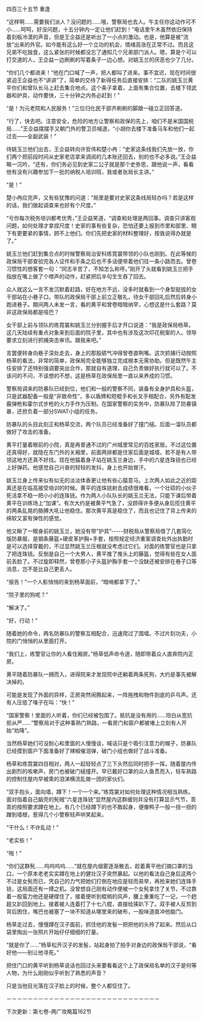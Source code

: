 

四百三十五节 重逢

“这样啊……需要我们派人？没问题的……哦，警察局也去人。午主任你这动作可不小……呵呵，好没问题，十五分钟内一定让他们赶到！”电话里午木虽然依旧保持着刻板冷漠的声音，但是王企益还是听出了一小点的激动。也是，他算是被“流放”出来的外官。如今能有这么好一个立功的机会，情绪高涨在正常不过。而且这兄弟不吃独食，这么紧张的时候都没忘了通知几个兄弟部门派人。嗯，算是个可以打交道的人，王企益一边刷刷的写着条子一边心想。对姚玉兰的厌恶也少了几分。

“你们几个都进来！”他在门口喊了一声，把人都叫了进来。事不宜迟，现在时间很紧迫王企益也不“讲讲”了，简单的交待了新得任务后直接安排：“二队的姚玉兰黄平你们和曾队长马上赶去集合地点。这个条子拿着，上面有集合位置，去楼下领武器和护具，动作要快，三十分钟之内务必赶到！”

“是！为元老院和人民服务！”三位归化民干部齐刷刷的脚跟一碰立正回答道。

“行了，快去吧。注意安全，危险的地方让警察和政保的先上，咱们不是米国国税局……”王企益摆摆手又朝门外的警卫员喊道，“小胡你去楼下准备马车和他们一起过去――全副武装！”

待姚玉兰他们出去，王企益转向许哲伟和楚小冉：“史家这条线我们先放一放，你们两个把前段时间从史家老店拿来调阅的几本账还回去，别的也不必多说。”王企益略一沉吟，“还有，你们务必见到史家二公子就是那个史弥思，跟他说一声，看看他有没有兴趣参加下一批的纳税人培训班，我或者张局长主讲。”

“是！”

楚小冉应完声，又有些犹豫的问道：“局里是要对史家这条线局轻办吗？若是这样的话，我们做起调查来也好有个尺度。”

“亏你每次税务培训都考优秀，”王企益笑道，“调查和处理是两回事。调查只讲客观问题，如何处理才拿捏尺度！史家的事有些复杂，恐怕还要上报到市里和部里、眼下有更要紧的事情，顾不上他们。你们先把史家的材料整理好，按我说得办就是了。”

姚玉兰他们赶到集合点的时候警察局治安科练霓裳带领的小队也刚到。在此等候的政保局干部查验完各人证件和手条之后也不多话便带着他们往一条小路而去。曾卷习惯性的想客套一句：“同志辛苦了，不知怎么称呼。”刚开了头就看到姚玉兰把手指放在嘴上做了个噤声的动作，赶紧把后半句生生吞了回去。

众人就这么一言不发沉默着赶路，好在地方不远，没多时就看到一个身型挺拔的女干部站在小巷子口。带队的政保局干部上前立正敬礼，待女干部回礼后然后转身小跑进巷子。期间两人未发一言，看的黄平和曾卷暗暗纳罕，心想这是什么套路？莫非这政保局都是哑巴？

女干部上前与领队的练霓裳和姚玉兰分别握手后才开口说道：“我是政保局杨草。这几天陆续有重点对象来到后面的院子里，其中也有涉及这次印花税案的人。领导要求立刻进行抓捕突击审讯。跟我来吧。”

言罢便转身向巷子深处走去，身上的那股砺气冲得曾卷直咧嘴。这次抓捕行动按照杨草的看法，非常的简单，政保局完全能够独立完成根本无需协助。但是既然午主任安排了还特别强调要突出合作，那就自有道理，自己负责做好执行就可以了。不该问的不问，不该想的不想，这是杨草在政保局里一直以来养成的习惯。

警察局调来的防暴队已经到位，他们和一般的警察不同，装备有全身护具和头盔，只是武器配备一般是“非致命性”，多以盾牌和短棍手和长叉手相配合，另外有配发霰弹枪和霍尔式步枪的火力手作为压制。在国家警察的实务中，防暴队除了防暴镇暴，还担负着一部分SWAT小组的任务。

防暴队的头目此刻正和杨草交流，两个队员已经准备好了撞门槌。后面一溜队员都做好了攻击的准备。

黄平打量着眼前的小院，真是再普通不过的广州城里常见的百姓家居。不过这位置还真得好，就隐在东门外的关厢里，前面两排都是住家后面是城墙，若不是有人带领这地方还真不好找。现在他猫着身子站在姚玉兰身边，手中的六星连珠铳也已经上好弹药。他感觉自己兴奋的轻轻的发抖，身上也开始冒汗。

姚玉兰身上传来似有似无的淡淡体香更让他有些心猿意马。上次两人如此之近的距离还是在临高接受培训的时候。黄平的连珠铳射击成绩很难看，一个壮硕的小伙子死活拿不稳一把小小的连珠铳。作为两人小队队长的姚玉兰无法，只能下课后带着黄平在训练场上“加课”。有次大约是被黄平气急了，没顾得许多便从身后揽住黄平的两条乱晃的胳膊大吼让他稳住。那次黄平真是稳住了，而且也记住了背上传来的绵软又富有弹性的感觉。

他又瞅了一眼身前的姚玉兰，她没有带“护具”-----财税局从警察局借了几套简化版防暴服，是钢条藤盔+硬皮革护胸+手套，按照规定经济重案调查处外出执勤时是可以选择穿戴的，不过显然姚玉兰压根就没考虑过它们。对面的练警官也是只拿了把连珠铳。反倒是自己一个大男人，黄平推了推头上的藤盔，觉得有些在女人面前丢脸了。不过旋即释然，曾卷那小子头盔护胸手套一个没缺还被安排在巷子口等消息，岂不是比自己更丢人。

“报告！”一个人影悄悄的来到杨草面前，“暗哨都拿下了。”

“院子里的狗呢？”

“解决了。”

“好，行动！”

随着她的命令，两名防暴队的警察互相配合，迅速爬过了围墙。不过片刻功夫，小院的门悄悄的从里面打开。

“我们上，练警官让你的人看住厢房。”杨草低声命令道，随即带着众人直奔院内正房。

黄平随着防暴队一拥而入，进得院来才发现院中还躺着两条死狗，大约是事先被解决掉的。

可能是发现了外面的异样，正房突然闹腾起来，一阵拖拽和物件到底的乒乓声。还有人压低了嗓子在叫：“快！”

“国家警察！里面的人听着，你们已经被包围了。抵抗是没有用的……坦白从宽抗拒从严……”警察局对于这种事熟门熟路，一看房门和窗户都被堵上立刻有人开始“劝降”。

当然杨草她们可没耐心和里面的人慢慢谈，喊话只是个吸引注意力的幌子，防暴队已经摸到窗户下面准备好了辣椒催泪弹，破门小组也做好了战斗准备。

杨草和练霓裳四目相对，两人一起轻轻点了三下头然后同时把手一挥。随着屋内传出剧烈的咳嗽声，房门也被破门槌撞开。早已戴好口罩的众人鱼贯而入，轻车熟路的控制住屋内早被熏的泪涕横流乱做一团的家伙们。

“双手抱头，面向墙，蹲下！一个一个来。”练霓裳对如何处理这种情况相当熟练。面对指着自己脑壳的髡贼“六星连珠铳”显然屋内这群缓则并没有打算显示气节，乖乖的按照要求蹲在地上。有几个已经蹲下的也不敢起身，便像鸭子一般一扭一扭的蹭到墙根，惹得几个小警察轻声哄笑起来。

“干什么！不许乱动！”

“老实些！”

“啪！”

“你们这群髡……呜呜呜呜……”就在屋内烟雾逐渐散去，趁着黄平他们摘口罩的当口，一个原本老老实实蹲在地上的健壮汉子突然暴起。以他的看法自己身后这两个不过是女髡而已，凭自己的力气把她们打倒在地应是轻而易举，再抢来她们连珠手铳，这局面还有一搏之机。没曾想自己刚有动作便被一个女髡拿住了关节，不过靠着一股蛮力他还是硬撑住了，接着便听到棍梢的风声，腰上重重吃了一记，一个趔趄又趴回到地上。接着被人连着打了十七八棍，直接给揍趴下了。双手被人反剪到背后困住，嘴巴也被塞了一块不知道从哪里来的破布，一股味道直冲他脑门。

杨草走过去，慢慢蹲在汉子面前，抓住他的发髻一把把他的头拎了起来。然后从口袋里掏出一张照片开始仔仔细细的打量。

“就是你了……”杨草松开汉子的发髻，站起身拍了拍手对身边的政保局干部说，“看好他――别让他寻死。”

把住门口的黄平听到杨草说话也回过头来要看看这个上了政保局名单的汉子是何等人物，为什么刚刚似乎听到了熟悉的声音？

只是当他目光落在汉子脸上的时候，整个人都怔住了。

－－－－－－－－－－－－－－－－－－－－－－－－－－－－－

下次更新：第七卷-两广攻略篇162节

